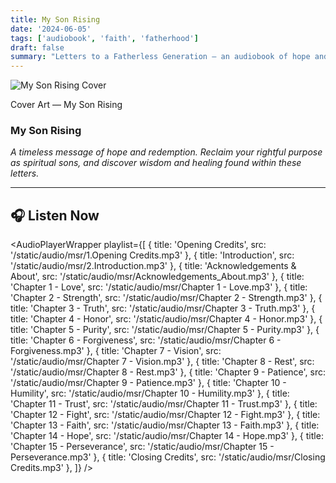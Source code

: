 ```yaml
---
title: My Son Rising
date: '2024-06-05'
tags: ['audiobook', 'faith', 'fatherhood']
draft: false
summary: "Letters to a Fatherless Generation — an audiobook of hope and redemption."
---
```



<div className="flex flex-col items-center space-y-4 text-center">
  <img
    src="/static/images/msr_full.png"
    alt="My Son Rising Cover"
    className="max-w-full rounded-lg shadow-lg"
  />
  <p className="text-sm text-gray-600">Cover Art — My Son Rising</p>
</div>

### My Son Rising

*A timeless message of hope and redemption. Reclaim your rightful purpose as spiritual sons, and discover wisdom and healing found within these letters.*

---

## 🎧 Listen Now

<AudioPlayerWrapper
  playlist={[
    { title: 'Opening Credits', src: '/static/audio/msr/1.Opening Credits.mp3' },
    { title: 'Introduction', src: '/static/audio/msr/2.Introduction.mp3' },
    { title: 'Acknowledgements & About', src: '/static/audio/msr/Acknowledgements_About.mp3' },
    { title: 'Chapter 1 - Love', src: '/static/audio/msr/Chapter 1 - Love.mp3' },
    { title: 'Chapter 2 - Strength', src: '/static/audio/msr/Chapter 2 - Strength.mp3' },
    { title: 'Chapter 3 - Truth', src: '/static/audio/msr/Chapter 3 - Truth.mp3' },
    { title: 'Chapter 4 - Honor', src: '/static/audio/msr/Chapter 4 - Honor.mp3' },
    { title: 'Chapter 5 - Purity', src: '/static/audio/msr/Chapter 5 - Purity.mp3' },
    { title: 'Chapter 6 - Forgiveness', src: '/static/audio/msr/Chapter 6 - Forgiveness.mp3' },
    { title: 'Chapter 7 - Vision', src: '/static/audio/msr/Chapter 7 - Vision.mp3' },
    { title: 'Chapter 8 - Rest', src: '/static/audio/msr/Chapter 8 - Rest.mp3' },
    { title: 'Chapter 9 - Patience', src: '/static/audio/msr/Chapter 9 - Patience.mp3' },
    { title: 'Chapter 10 - Humility', src: '/static/audio/msr/Chapter 10 - Humility.mp3' },
    { title: 'Chapter 11 - Trust', src: '/static/audio/msr/Chapter 11 - Trust.mp3' },
    { title: 'Chapter 12 - Fight', src: '/static/audio/msr/Chapter 12 - Fight.mp3' },
    { title: 'Chapter 13 - Faith', src: '/static/audio/msr/Chapter 13 - Faith.mp3' },
    { title: 'Chapter 14 - Hope', src: '/static/audio/msr/Chapter 14 - Hope.mp3' },
    { title: 'Chapter 15 - Perseverance', src: '/static/audio/msr/Chapter 15 - Perseverance.mp3' },
    { title: 'Closing Credits', src: '/static/audio/msr/Closing Credits.mp3' },
  ]}
/>
